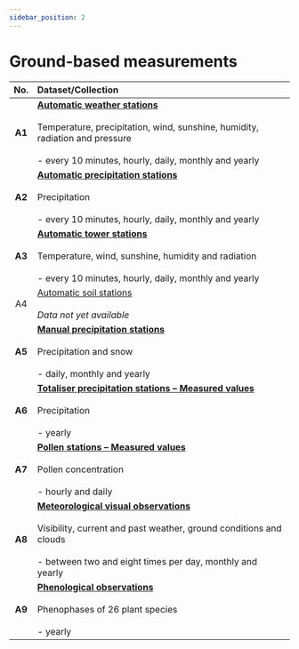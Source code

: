 ```yaml
---
sidebar_position: 2
---
```


# Ground-based measurements

| No.    | Dataset/Collection |
|:------:|:---------|
| **A1** | [**Automatic weather stations**](/a-data-groundbased/a1-automatic-weather-stations) <br></br> Temperature, precipitation, wind, sunshine, humidity, radiation and pressure <br></br> - every 10 minutes, hourly, daily, monthly and yearly |
| **A2** | [**Automatic precipitation stations**](/a-data-groundbased/a2-automatic-precipitation-stations) <br></br> Precipitation <br></br> - every 10 minutes, hourly, daily, monthly and yearly |
| **A3** | [**Automatic tower stations**](/a-data-groundbased/a3-automatic-tower-stations) <br></br> Temperature, wind, sunshine, humidity and radiation <br></br> - every 10 minutes, hourly, daily, monthly and yearly|
| A4     | [Automatic soil stations](/a-data-groundbased/a4-automatic-soil-stations) <br></br> *Data not yet available* |
| **A5** | [**Manual precipitation stations**](/a-data-groundbased/a5-manual-precipitation-stations) <br></br> Precipitation and snow <br></br> - daily, monthly and yearly |
| **A6** | [**Totaliser precipitation stations – Measured values**](/a-data-groundbased/a6-totaliser-precipitation-stations) <br></br> Precipitation <br></br> - yearly |
| **A7** | [**Pollen stations – Measured values**](/a-data-groundbased/a7-pollen-stations) <br></br> Pollen concentration <br></br> - hourly and daily |
| **A8** | [**Meteorological visual observations**](/a-data-groundbased/a8-meteorological-visual-observations) <br></br> Visibility, current and past weather, ground conditions and clouds <br></br> - between two and eight times per day, monthly and yearly |
| **A9** | [**Phenological observations**](/a-data-groundbased/a9-phenological-observations) <br></br> Phenophases of 26 plant species <br></br> - yearly |
